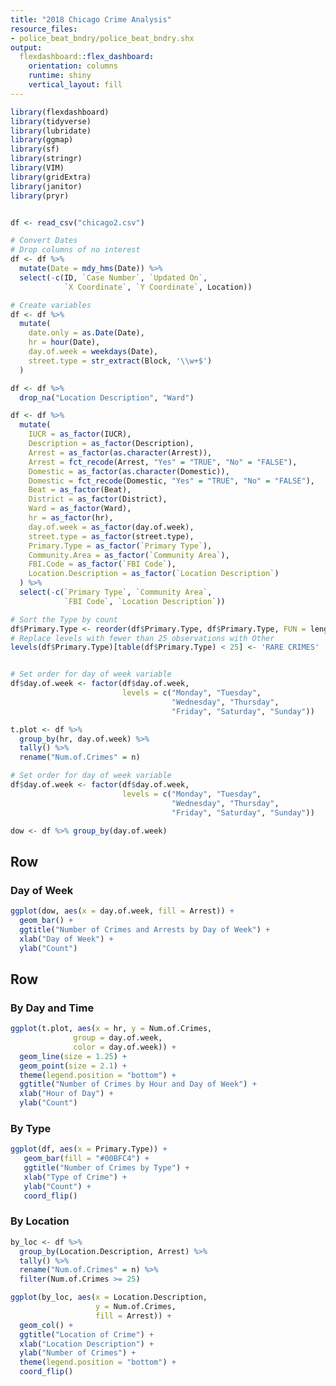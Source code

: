 ---
title: "2018 Chicago Crime Analysis"
resource_files:
- police_beat_bndry/police_beat_bndry.shx
output:
  flexdashboard::flex_dashboard:
    orientation: columns
    runtime: shiny
    vertical_layout: fill
---

```{r setup, include=FALSE}
library(flexdashboard)
library(tidyverse)
library(lubridate)
library(ggmap)
library(sf)
library(stringr)
library(VIM)
library(gridExtra)
library(janitor)
library(pryr)


df <- read_csv("chicago2.csv")

# Convert Dates
# Drop columns of no interest
df <- df %>%
  mutate(Date = mdy_hms(Date)) %>%
  select(-c(ID, `Case Number`, `Updated On`,
            `X Coordinate`, `Y Coordinate`, Location))

# Create variables
df <- df %>%
  mutate(
    date.only = as.Date(Date),
    hr = hour(Date),
    day.of.week = weekdays(Date),
    street.type = str_extract(Block, '\\w+$')
  )

df <- df %>%
  drop_na("Location Description", "Ward")

df <- df %>%
  mutate(
    IUCR = as_factor(IUCR),
    Description = as_factor(Description),
    Arrest = as_factor(as.character(Arrest)),
    Arrest = fct_recode(Arrest, "Yes" = "TRUE", "No" = "FALSE"),
    Domestic = as_factor(as.character(Domestic)),
    Domestic = fct_recode(Domestic, "Yes" = "TRUE", "No" = "FALSE"),
    Beat = as_factor(Beat),
    District = as_factor(District),
    Ward = as_factor(Ward),
    hr = as_factor(hr),
    day.of.week = as_factor(day.of.week),
    street.type = as_factor(street.type),
    Primary.Type = as_factor(`Primary Type`),
    Community.Area = as_factor(`Community Area`),
    FBI.Code = as_factor(`FBI Code`),
    Location.Description = as_factor(`Location Description`)
  ) %>%
  select(-c(`Primary Type`, `Community Area`,
            `FBI Code`, `Location Description`))

# Sort the Type by count
df$Primary.Type <- reorder(df$Primary.Type, df$Primary.Type, FUN = length)
# Replace levels with fewer than 25 observations with Other
levels(df$Primary.Type)[table(df$Primary.Type) < 25] <- 'RARE CRIMES'


# Set order for day of week variable
df$day.of.week <- factor(df$day.of.week,
                         levels = c("Monday", "Tuesday",
                                    "Wednesday", "Thursday",
                                    "Friday", "Saturday", "Sunday"))

t.plot <- df %>%
  group_by(hr, day.of.week) %>%
  tally() %>%
  rename("Num.of.Crimes" = n)

# Set order for day of week variable
df$day.of.week <- factor(df$day.of.week,
                         levels = c("Monday", "Tuesday",
                                    "Wednesday", "Thursday",
                                    "Friday", "Saturday", "Sunday"))

dow <- df %>% group_by(day.of.week)
```

Row
-----------------------------------------------------------------------

### Day of Week

```{r}
ggplot(dow, aes(x = day.of.week, fill = Arrest)) +
  geom_bar() +
  ggtitle("Number of Crimes and Arrests by Day of Week") +
  xlab("Day of Week") +
  ylab("Count")
```

Row {.tabset .tabset-fade}
-----------------------------------------------------------------------

### By Day and Time

```{r}
ggplot(t.plot, aes(x = hr, y = Num.of.Crimes,
              group = day.of.week,
              color = day.of.week)) +
  geom_line(size = 1.25) +
  geom_point(size = 2.1) +
  theme(legend.position = "bottom") +
  ggtitle("Number of Crimes by Hour and Day of Week") +
  xlab("Hour of Day") +
  ylab("Count")
```

### By Type

```{r}
ggplot(df, aes(x = Primary.Type)) +
   geom_bar(fill = "#00BFC4") +
   ggtitle("Number of Crimes by Type") +
   xlab("Type of Crime") +
   ylab("Count") +
   coord_flip()
```

### By Location

```{r}
by_loc <- df %>%
  group_by(Location.Description, Arrest) %>%
  tally() %>%
  rename("Num.of.Crimes" = n) %>%
  filter(Num.of.Crimes >= 25)

ggplot(by_loc, aes(x = Location.Description,
                   y = Num.of.Crimes,
                   fill = Arrest)) +
  geom_col() +
  ggtitle("Location of Crime") +
  xlab("Location Description") +
  ylab("Number of Crimes") +
  theme(legend.position = "bottom") +
  coord_flip()
```

